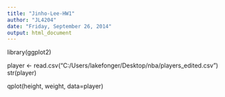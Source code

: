 ```yaml
---
title: "Jinho-Lee-HW1"
author: "JL4204"
date: "Friday, September 26, 2014"
output: html_document
---
```


library(ggplot2)

player <- read.csv("C:/Users/lakefonger/Desktop/nba/players_edited.csv")
str(player)

qplot(height, weight, data=player)

